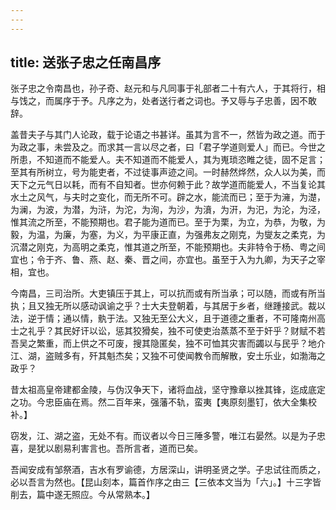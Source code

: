 ```yaml
---
---
---
```

title: 送张子忠之任南昌序
---



张子忠之令南昌也，孙子奇、赵元和与凡同事于礼部者二十有六人，于其将行，相与饯之，而属序于予。凡序之为，处者送行者之词也。予又辱与子忠善，因不敢辞。

盖昔夫子与其门人论政，载于论语之书甚详。虽其为言不一，然皆为政之道。而于为政之事，未尝及之。而求其一言以尽之者，曰「君子学道则爱人」而已。今世之所患，不知道而不能爱人。夫不知道而不能爱人，其为嵬琐恣睢之徒，固不足言；至其有所树立，号为能吏者，不过徒事声迹之间。一时赫然烨然，众人以为美，而天下之元气日以耗，而有不自知者。世亦何赖于此？故学道而能爱人，不当复论其水土之风气，与夫时之变化，而无所不可。辟之水，能流而已；至于为澭，为濋，为澜，为波，为潜，为浒，为沱，为洵，为沙，为濆，为汧，为汜，为沦，为泾，惟其流之所至，不能预期也。君子能为道而已。至于为栗，为立，为恭，为敬，为毅，为温，为廉，为塞，为义，为平康正直，为强弗友之刚克，为燮友之柔克，为沉潜之刚克，为高明之柔克，惟其道之所至，不能预期也。夫非特令于杨、粤之间宜也；令于齐、鲁、燕、赵、秦、晋之间，亦宜也。虽至于入为九卿，为天子之宰相，宜也。

今南昌，三司治所。大吏镇压于其上，可以抗而或有所当承；可以随，而或有所当执；且又独无所以感动讽谕之乎？士大夫登朝着，与其居于乡者，继踵接武。裁以法，逆于情；通以情，骫于法。又独无至公大义，且于道德之重者，不可隆南州高士之礼乎？其民好讦以讼，惩其狡猾矣，独不可使吏治蒸蒸不至于奸乎？财赋不若吾吴之繁重，而上供之不可废，搜其隐匿矣，独不可恤其灾害而蠲以与民乎？地介江、湖，盗贼多有，歼其魁杰矣；又独不可使闻教令而解散，安土乐业，如渤海之政乎？

昔太祖高皇帝建都金陵，与伪汉争天下，诸将血战，坚守豫章以挫其锋，迄成底定之功。今忠臣庙在焉。然二百年来，强藩不轨，蛮夷【夷原刻墨钉，依大全集校补。】

窃发，江、湖之盗，无处不有。而议者以今日三陲多警，唯江右晏然。以是为子忠喜，是犹以剧易利害言也。吾所言者，道而已矣。

吾闻安成有邹祭酒，吉水有罗谕德，方居深山，讲明圣贤之学。子忠试往而质之，必以吾言为然也。【昆山刻本，篇首作序之由三【三依本文当为「六」。】十三字皆削去，篇中遂无照应。今从常熟本。】
